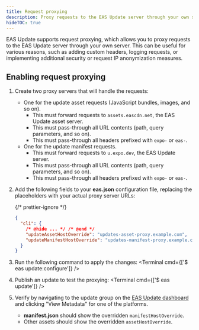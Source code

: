 ```yaml
---
title: Request proxying
description: Proxy requests to the EAS Update server through your own server.
hideTOC: true
---
```



EAS Update supports request proxying, which allows you to proxy requests to the EAS Update server through your own server. This can be useful for various reasons, such as adding custom headers, logging requests, or implementing additional security or request IP anonymization measures.

## Enabling request proxying

1. Create two proxy servers that will handle the requests:
   - One for the update asset requests (JavaScript bundles, images, and so on).
     - This must forward requests to `assets.eascdn.net`, the EAS Update asset server.
     - This must pass-through all URL contents (path, query parameters, and so on).
     - This must pass-through all headers prefixed with `expo-` or `eas-`.
   - One for the update manifest requests.
     - This must forward requests to `u.expo.dev`, the EAS Update server.
     - This must pass-through all URL contents (path, query parameters, and so on).
     - This must pass-through all headers prefixed with `expo-` or `eas-`.
1. Add the following fields to your **eas.json** configuration file, replacing the placeholders with your actual proxy server URLs:
   
   {/* prettier-ignore */}
   ```json eas.json
   {
     "cli": {
       /* @hide ... */ /* @end */
       "updateAssetHostOverride": "updates-asset-proxy.example.com",
       "updateManifestHostOverride": "updates-manifest-proxy.example.com"
     }
   }
   ```

1. Run the following command to apply the changes:
   <Terminal cmd={['$ eas update:configure']} />
1. Publish an update to test the proxying:
   <Terminal cmd={['$ eas update']} />
1. Verify by navigating to the update group on the [EAS Update dashboard](https://expo.dev/accounts/[account]/projects/[project]/updates) and clicking "View Metadata" for one of the platforms.
   - **manifest.json** should show the overridden `manifestHostOverride`.
   - Other assets should show the overridden `assetHostOverride`.
